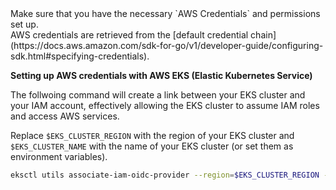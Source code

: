 <Warning>
  Make sure that you have the necessary `AWS Credentials` and permissions set up.<br />
  AWS credentials are retrieved from the [default credential chain](https://docs.aws.amazon.com/sdk-for-go/v1/developer-guide/configuring-sdk.html#specifying-credentials).
</Warning>

**Setting up AWS credentials with AWS EKS (Elastic Kubernetes Service)**

The follwoing command will create a link between your EKS cluster and your IAM account, effectively allowing the EKS cluster to assume IAM roles and access AWS services.

Replace `$EKS_CLUSTER_REGION` with the region of your EKS cluster and `$EKS_CLUSTER_NAME` with the name of your EKS cluster (or set them as environment variables).

```bash
eksctl utils associate-iam-oidc-provider --region=$EKS_CLUSTER_REGION --cluster=$EKS_CLUSTER_NAME --approve
```
